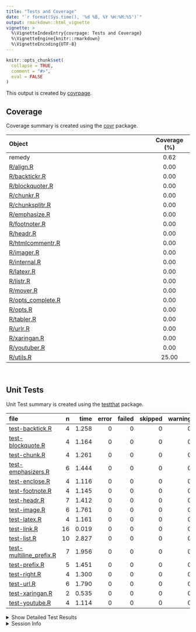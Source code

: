 ```yaml
---
title: "Tests and Coverage"
date: "`r format(Sys.time(), '%d %B, %Y %H:%M:%S')`"
output: rmarkdown::html_vignette
vignette: >
  %\VignetteIndexEntry{covrpage: Tests and Coverage}
  %\VignetteEngine{knitr::rmarkdown}
  %\VignetteEncoding{UTF-8}
---
```

  
```r
knitr::opts_chunk$set(
  collapse = TRUE,
  comment = "#>",
  eval = FALSE
)
```

<!--- Placeholder for tests/README.md Do Not Edit--->
This output is created by
[covrpage](https://github.com/yonicd/covrpage).

## Coverage

Coverage summary is created using the
[covr](https://github.com/r-lib/covr) package.

| Object                                     | Coverage (%) |
| :----------------------------------------- | :----------: |
| remedy                                     |     0.62     |
| [R/align.R](https://github.com/ThinkR-open/remedy/tree/master/R/align.R)                  |     0.00     |
| [R/backtickr.R](https://github.com/ThinkR-open/remedy/tree/master/R/backtickr.R)          |     0.00     |
| [R/blockquoter.R](https://github.com/ThinkR-open/remedy/tree/master/R/blockquoter.R)      |     0.00     |
| [R/chunkr.R](https://github.com/ThinkR-open/remedy/tree/master/R/chunkr.R)                |     0.00     |
| [R/chunksplitr.R](https://github.com/ThinkR-open/remedy/tree/master/R/chunksplitr.R)      |     0.00     |
| [R/emphasize.R](https://github.com/ThinkR-open/remedy/tree/master/R/emphasize.R)          |     0.00     |
| [R/footnoter.R](https://github.com/ThinkR-open/remedy/tree/master/R/footnoter.R)          |     0.00     |
| [R/headr.R](https://github.com/ThinkR-open/remedy/tree/master/R/headr.R)                  |     0.00     |
| [R/htmlcommentr.R](https://github.com/ThinkR-open/remedy/tree/master/R/htmlcommentr.R)    |     0.00     |
| [R/imager.R](https://github.com/ThinkR-open/remedy/tree/master/R/imager.R)                |     0.00     |
| [R/internal.R](https://github.com/ThinkR-open/remedy/tree/master/R/internal.R)            |     0.00     |
| [R/latexr.R](https://github.com/ThinkR-open/remedy/tree/master/R/latexr.R)                |     0.00     |
| [R/listr.R](https://github.com/ThinkR-open/remedy/tree/master/R/listr.R)                  |     0.00     |
| [R/mover.R](https://github.com/ThinkR-open/remedy/tree/master/R/mover.R)                  |     0.00     |
| [R/opts\_complete.R](https://github.com/ThinkR-open/remedy/tree/master/R/opts_complete.R) |     0.00     |
| [R/opts.R](https://github.com/ThinkR-open/remedy/tree/master/R/opts.R)                    |     0.00     |
| [R/tabler.R](https://github.com/ThinkR-open/remedy/tree/master/R/tabler.R)                |     0.00     |
| [R/urlr.R](https://github.com/ThinkR-open/remedy/tree/master/R/urlr.R)                    |     0.00     |
| [R/xaringan.R](https://github.com/ThinkR-open/remedy/tree/master/R/xaringan.R)            |     0.00     |
| [R/youtuber.R](https://github.com/ThinkR-open/remedy/tree/master/R/youtuber.R)            |     0.00     |
| [R/utils.R](https://github.com/ThinkR-open/remedy/tree/master/R/utils.R)                  |    25.00     |

<br>

## Unit Tests

Unit Test summary is created using the
[testthat](https://github.com/r-lib/testthat)
package.

| file                                                         |  n |  time | error | failed | skipped | warning |
| :----------------------------------------------------------- | -: | ----: | ----: | -----: | ------: | ------: |
| [test-backtick.R](https://github.com/ThinkR-open/remedy/tree/master/tests/testthat/test-backtick.R)                  |  4 | 1.258 |     0 |      0 |       0 |       0 |
| [test-blockquote.R](https://github.com/ThinkR-open/remedy/tree/master/tests/testthat/test-blockquote.R)              |  4 | 1.164 |     0 |      0 |       0 |       0 |
| [test-chunk.R](https://github.com/ThinkR-open/remedy/tree/master/tests/testthat/test-chunk.R)                        |  4 | 1.261 |     0 |      0 |       0 |       0 |
| [test-emphasizers.R](https://github.com/ThinkR-open/remedy/tree/master/tests/testthat/test-emphasizers.R)            |  6 | 1.444 |     0 |      0 |       0 |       0 |
| [test-enclose.R](https://github.com/ThinkR-open/remedy/tree/master/tests/testthat/test-enclose.R)                    |  4 | 1.116 |     0 |      0 |       0 |       0 |
| [test-footnote.R](https://github.com/ThinkR-open/remedy/tree/master/tests/testthat/test-footnote.R)                  |  4 | 1.145 |     0 |      0 |       0 |       0 |
| [test-headr.R](https://github.com/ThinkR-open/remedy/tree/master/tests/testthat/test-headr.R)                        |  7 | 1.412 |     0 |      0 |       0 |       0 |
| [test-image.R](https://github.com/ThinkR-open/remedy/tree/master/tests/testthat/test-image.R)                        |  6 | 1.761 |     0 |      0 |       0 |       0 |
| [test-latex.R](https://github.com/ThinkR-open/remedy/tree/master/tests/testthat/test-latex.R)                        |  4 | 1.161 |     0 |      0 |       0 |       0 |
| [test-link.R](https://github.com/ThinkR-open/remedy/tree/master/tests/testthat/test-link.R)                          | 16 | 0.019 |     0 |      0 |       0 |       0 |
| [test-list.R](https://github.com/ThinkR-open/remedy/tree/master/tests/testthat/test-list.R)                          | 10 | 2.827 |     0 |      0 |       0 |       0 |
| [test-multiline\_prefix.R](https://github.com/ThinkR-open/remedy/tree/master/tests/testthat/test-multiline_prefix.R) |  7 | 1.956 |     0 |      0 |       0 |       0 |
| [test-prefix.R](https://github.com/ThinkR-open/remedy/tree/master/tests/testthat/test-prefix.R)                      |  5 | 1.451 |     0 |      0 |       0 |       0 |
| [test-right.R](https://github.com/ThinkR-open/remedy/tree/master/tests/testthat/test-right.R)                        |  4 | 1.300 |     0 |      0 |       0 |       0 |
| [test-url.R](https://github.com/ThinkR-open/remedy/tree/master/tests/testthat/test-url.R)                            |  6 | 1.790 |     0 |      0 |       0 |       0 |
| [test-xaringan.R](https://github.com/ThinkR-open/remedy/tree/master/tests/testthat/test-xaringan.R)                  |  2 | 0.535 |     0 |      0 |       0 |       0 |
| [test-youtube.R](https://github.com/ThinkR-open/remedy/tree/master/tests/testthat/test-youtube.R)                    |  4 | 1.114 |     0 |      0 |       0 |       0 |

<details closed>

<summary> Show Detailed Test Results
</summary>

| file                                                              | context                         | test                                                       | status | n |  time |
| :---------------------------------------------------------------- | :------------------------------ | :--------------------------------------------------------- | :----- | -: | ----: |
| [test-backtick.R](https://github.com/ThinkR-open/remedy/tree/master/tests/testthat/test-backtick.R#L17)                   | backticks                       | backticks: empty                                           | PASS   | 1 | 0.315 |
| [test-backtick.R](https://github.com/ThinkR-open/remedy/tree/master/tests/testthat/test-backtick.R#L30)                   | backticks                       | backticks: highlighted                                     | PASS   | 1 | 0.315 |
| [test-backtick.R](https://github.com/ThinkR-open/remedy/tree/master/tests/testthat/test-backtick.R#L43)                   | backticks                       | backticks: multiline                                       | PASS   | 1 | 0.307 |
| [test-backtick.R](https://github.com/ThinkR-open/remedy/tree/master/tests/testthat/test-backtick.R#L56)                   | backticks                       | backticks: multiselect                                     | PASS   | 1 | 0.321 |
| [test-blockquote.R](https://github.com/ThinkR-open/remedy/tree/master/tests/testthat/test-blockquote.R#L14)               | blockquoter                     | blockquoter: empty                                         | PASS   | 1 | 0.180 |
| [test-blockquote.R](https://github.com/ThinkR-open/remedy/tree/master/tests/testthat/test-blockquote.R#L26)               | blockquoter                     | blockquoter: highlighted                                   | PASS   | 1 | 0.339 |
| [test-blockquote.R](https://github.com/ThinkR-open/remedy/tree/master/tests/testthat/test-blockquote.R#L38)               | blockquoter                     | blockquoter: multiline                                     | PASS   | 1 | 0.312 |
| [test-blockquote.R](https://github.com/ThinkR-open/remedy/tree/master/tests/testthat/test-blockquote.R#L50)               | blockquoter                     | blockquoter: multiparagraph                                | PASS   | 1 | 0.333 |
| [test-chunk.R](https://github.com/ThinkR-open/remedy/tree/master/tests/testthat/test-chunk.R#L28_L30)                     | chunks                          | splitting: splitting one chunk into two                    | PASS   | 1 | 0.342 |
| [test-chunk.R](https://github.com/ThinkR-open/remedy/tree/master/tests/testthat/test-chunk.R#L51_L53)                     | chunks                          | params: splitting one chunk into two carrying chunk params | PASS   | 1 | 0.307 |
| [test-chunk.R](https://github.com/ThinkR-open/remedy/tree/master/tests/testthat/test-chunk.R#L74_L76)                     | chunks                          | creating: full document                                    | PASS   | 1 | 0.282 |
| [test-chunk.R](https://github.com/ThinkR-open/remedy/tree/master/tests/testthat/test-chunk.R#L96_L98)                     | chunks                          | wrapping: section                                          | PASS   | 1 | 0.330 |
| [test-emphasizers.R](https://github.com/ThinkR-open/remedy/tree/master/tests/testthat/test-emphasizers.R#L16)             | emphasizers                     | italics: empty                                             | PASS   | 1 | 0.176 |
| [test-emphasizers.R](https://github.com/ThinkR-open/remedy/tree/master/tests/testthat/test-emphasizers.R#L29)             | emphasizers                     | italics: highlighted                                       | PASS   | 1 | 0.314 |
| [test-emphasizers.R](https://github.com/ThinkR-open/remedy/tree/master/tests/testthat/test-emphasizers.R#L47)             | emphasizers                     | bold: empty                                                | PASS   | 1 | 0.175 |
| [test-emphasizers.R](https://github.com/ThinkR-open/remedy/tree/master/tests/testthat/test-emphasizers.R#L60)             | emphasizers                     | bold: highlighted                                          | PASS   | 1 | 0.301 |
| [test-emphasizers.R](https://github.com/ThinkR-open/remedy/tree/master/tests/testthat/test-emphasizers.R#L78)             | emphasizers                     | strike: empty                                              | PASS   | 1 | 0.171 |
| [test-emphasizers.R](https://github.com/ThinkR-open/remedy/tree/master/tests/testthat/test-emphasizers.R#L91)             | emphasizers                     | strike: highlighted                                        | PASS   | 1 | 0.307 |
| [test-enclose.R](https://github.com/ThinkR-open/remedy/tree/master/tests/testthat/test-enclose.R#L22)                     | enclose                         | enclose: empty                                             | PASS   | 1 | 0.163 |
| [test-enclose.R](https://github.com/ThinkR-open/remedy/tree/master/tests/testthat/test-enclose.R#L39)                     | enclose                         | enclose: highlighted                                       | PASS   | 1 | 0.309 |
| [test-enclose.R](https://github.com/ThinkR-open/remedy/tree/master/tests/testthat/test-enclose.R#L55)                     | enclose                         | enclose: multiple lines                                    | PASS   | 1 | 0.320 |
| [test-enclose.R](https://github.com/ThinkR-open/remedy/tree/master/tests/testthat/test-enclose.R#L69)                     | enclose                         | enclose: multiple selections                               | PASS   | 1 | 0.324 |
| [test-footnote.R](https://github.com/ThinkR-open/remedy/tree/master/tests/testthat/test-footnote.R#L16)                   | footnotes                       | footnotes: empty                                           | PASS   | 1 | 0.199 |
| [test-footnote.R](https://github.com/ThinkR-open/remedy/tree/master/tests/testthat/test-footnote.R#L29)                   | footnotes                       | footnotes: highlighted                                     | PASS   | 1 | 0.303 |
| [test-footnote.R](https://github.com/ThinkR-open/remedy/tree/master/tests/testthat/test-footnote.R#L42)                   | footnotes                       | footnotes: multiline                                       | PASS   | 1 | 0.318 |
| [test-footnote.R](https://github.com/ThinkR-open/remedy/tree/master/tests/testthat/test-footnote.R#L55)                   | footnotes                       | footnotes: multiselect                                     | PASS   | 1 | 0.325 |
| [test-headr.R](https://github.com/ThinkR-open/remedy/tree/master/tests/testthat/test-headr.R#L12)                         | headr                           | add headers to source editor: \#                           | PASS   | 1 | 0.176 |
| [test-headr.R](https://github.com/ThinkR-open/remedy/tree/master/tests/testthat/test-headr.R#L19)                         | headr                           | add headers to source editor: \#\#                         | PASS   | 1 | 0.180 |
| [test-headr.R](https://github.com/ThinkR-open/remedy/tree/master/tests/testthat/test-headr.R#L26)                         | headr                           | add headers to source editor: \#\#\#                       | PASS   | 1 | 0.169 |
| [test-headr.R](https://github.com/ThinkR-open/remedy/tree/master/tests/testthat/test-headr.R#L33)                         | headr                           | add headers to source editor: \#\#\#\#                     | PASS   | 1 | 0.177 |
| [test-headr.R](https://github.com/ThinkR-open/remedy/tree/master/tests/testthat/test-headr.R#L40)                         | headr                           | add headers to source editor: \#\#\#\#\#                   | PASS   | 1 | 0.167 |
| [test-headr.R](https://github.com/ThinkR-open/remedy/tree/master/tests/testthat/test-headr.R#L47)                         | headr                           | add headers to source editor: \#\#\#\#\#\#                 | PASS   | 1 | 0.171 |
| [test-headr.R](https://github.com/ThinkR-open/remedy/tree/master/tests/testthat/test-headr.R#L55)                         | headr                           | add headers to source editor: append                       | PASS   | 1 | 0.372 |
| [test-image.R](https://github.com/ThinkR-open/remedy/tree/master/tests/testthat/test-image.R#L16)                         | images                          | images: empty                                              | PASS   | 1 | 0.174 |
| [test-image.R](https://github.com/ThinkR-open/remedy/tree/master/tests/testthat/test-image.R#L29)                         | images                          | images: no description bad link                            | PASS   | 1 | 0.309 |
| [test-image.R](https://github.com/ThinkR-open/remedy/tree/master/tests/testthat/test-image.R#L42)                         | images                          | images: description bad link                               | PASS   | 1 | 0.304 |
| [test-image.R](https://github.com/ThinkR-open/remedy/tree/master/tests/testthat/test-image.R#L55)                         | images                          | images: no description good link                           | PASS   | 1 | 0.350 |
| [test-image.R](https://github.com/ThinkR-open/remedy/tree/master/tests/testthat/test-image.R#L68)                         | images                          | images: single word description good link                  | PASS   | 1 | 0.305 |
| [test-image.R](https://github.com/ThinkR-open/remedy/tree/master/tests/testthat/test-image.R#L81)                         | images                          | images: multiple word description good link                | PASS   | 1 | 0.319 |
| [test-latex.R](https://github.com/ThinkR-open/remedy/tree/master/tests/testthat/test-latex.R#L16)                         | latex                           | latex: empty                                               | PASS   | 1 | 0.203 |
| [test-latex.R](https://github.com/ThinkR-open/remedy/tree/master/tests/testthat/test-latex.R#L29)                         | latex                           | latex: highlighted                                         | PASS   | 1 | 0.307 |
| [test-latex.R](https://github.com/ThinkR-open/remedy/tree/master/tests/testthat/test-latex.R#L42)                         | latex                           | latex: multiline                                           | PASS   | 1 | 0.313 |
| [test-latex.R](https://github.com/ThinkR-open/remedy/tree/master/tests/testthat/test-latex.R#L55)                         | latex                           | latex: multiselect                                         | PASS   | 1 | 0.338 |
| [test-link.R](https://github.com/ThinkR-open/remedy/tree/master/tests/testthat/test-link.R#L5)                            | url and relative link detection | urls are detected: www                                     | PASS   | 1 | 0.002 |
| [test-link.R](https://github.com/ThinkR-open/remedy/tree/master/tests/testthat/test-link.R#L8)                            | url and relative link detection | urls are detected: http                                    | PASS   | 1 | 0.001 |
| [test-link.R](https://github.com/ThinkR-open/remedy/tree/master/tests/testthat/test-link.R#L11)                           | url and relative link detection | urls are detected: https                                   | PASS   | 1 | 0.001 |
| [test-link.R](https://github.com/ThinkR-open/remedy/tree/master/tests/testthat/test-link.R#L17)                           | url and relative link detection | (potential) relative links are detected: md                | PASS   | 1 | 0.001 |
| [test-link.R](https://github.com/ThinkR-open/remedy/tree/master/tests/testthat/test-link.R#L20)                           | url and relative link detection | (potential) relative links are detected: Rmd               | PASS   | 1 | 0.001 |
| [test-link.R](https://github.com/ThinkR-open/remedy/tree/master/tests/testthat/test-link.R#L23)                           | url and relative link detection | (potential) relative links are detected: subdir file       | PASS   | 1 | 0.001 |
| [test-link.R](https://github.com/ThinkR-open/remedy/tree/master/tests/testthat/test-link.R#L26)                           | url and relative link detection | (potential) relative links are detected: subdir folder     | PASS   | 1 | 0.001 |
| [test-link.R](https://github.com/ThinkR-open/remedy/tree/master/tests/testthat/test-link.R#L32)                           | url and relative link detection | image links are detected: png                              | PASS   | 1 | 0.001 |
| [test-link.R](https://github.com/ThinkR-open/remedy/tree/master/tests/testthat/test-link.R#L35)                           | url and relative link detection | image links are detected: jpg                              | PASS   | 1 | 0.001 |
| [test-link.R](https://github.com/ThinkR-open/remedy/tree/master/tests/testthat/test-link.R#L38)                           | url and relative link detection | image links are detected: jpeg                             | PASS   | 1 | 0.001 |
| [test-link.R](https://github.com/ThinkR-open/remedy/tree/master/tests/testthat/test-link.R#L41)                           | url and relative link detection | image links are detected: gif                              | PASS   | 1 | 0.001 |
| [test-link.R](https://github.com/ThinkR-open/remedy/tree/master/tests/testthat/test-link.R#L47)                           | url and relative link detection | invalid urls/links are not detected: http/s                | PASS   | 2 | 0.003 |
| [test-link.R](https://github.com/ThinkR-open/remedy/tree/master/tests/testthat/test-link.R#L51)                           | url and relative link detection | invalid urls/links are not detected: www                   | PASS   | 2 | 0.003 |
| [test-link.R](https://github.com/ThinkR-open/remedy/tree/master/tests/testthat/test-link.R#L55)                           | url and relative link detection | invalid urls/links are not detected: no .com               | PASS   | 1 | 0.001 |
| [test-list.R](https://github.com/ThinkR-open/remedy/tree/master/tests/testthat/test-list.R#L14)                           | lists                           | unordered lists: empty                                     | PASS   | 1 | 0.132 |
| [test-list.R](https://github.com/ThinkR-open/remedy/tree/master/tests/testthat/test-list.R#L26)                           | lists                           | unordered lists: highlighted                               | PASS   | 1 | 0.315 |
| [test-list.R](https://github.com/ThinkR-open/remedy/tree/master/tests/testthat/test-list.R#L38)                           | lists                           | unordered lists: multiple lines                            | PASS   | 1 | 0.323 |
| [test-list.R](https://github.com/ThinkR-open/remedy/tree/master/tests/testthat/test-list.R#L50)                           | lists                           | unordered lists: multiple paragraphs                       | PASS   | 1 | 0.328 |
| [test-list.R](https://github.com/ThinkR-open/remedy/tree/master/tests/testthat/test-list.R#L62)                           | lists                           | unordered lists: nested list                               | PASS   | 1 | 0.318 |
| [test-list.R](https://github.com/ThinkR-open/remedy/tree/master/tests/testthat/test-list.R#L77)                           | lists                           | ordered lists: empty                                       | PASS   | 1 | 0.131 |
| [test-list.R](https://github.com/ThinkR-open/remedy/tree/master/tests/testthat/test-list.R#L89)                           | lists                           | ordered lists: highlighted                                 | PASS   | 1 | 0.342 |
| [test-list.R](https://github.com/ThinkR-open/remedy/tree/master/tests/testthat/test-list.R#L101)                          | lists                           | ordered lists: multiple lines                              | PASS   | 1 | 0.312 |
| [test-list.R](https://github.com/ThinkR-open/remedy/tree/master/tests/testthat/test-list.R#L113)                          | lists                           | ordered lists: multiple paragraphs                         | PASS   | 1 | 0.314 |
| [test-list.R](https://github.com/ThinkR-open/remedy/tree/master/tests/testthat/test-list.R#L125)                          | lists                           | ordered lists: nested list                                 | PASS   | 1 | 0.312 |
| [test-multiline\_prefix.R](https://github.com/ThinkR-open/remedy/tree/master/tests/testthat/test-multiline_prefix.R#L21)  | multiline prefix                | prefix: empty                                              | PASS   | 1 | 0.162 |
| [test-multiline\_prefix.R](https://github.com/ThinkR-open/remedy/tree/master/tests/testthat/test-multiline_prefix.R#L33)  | multiline prefix                | prefix: empty as\_is                                       | PASS   | 1 | 0.182 |
| [test-multiline\_prefix.R](https://github.com/ThinkR-open/remedy/tree/master/tests/testthat/test-multiline_prefix.R#L49)  | multiline prefix                | prefix: highlighted                                        | PASS   | 1 | 0.318 |
| [test-multiline\_prefix.R](https://github.com/ThinkR-open/remedy/tree/master/tests/testthat/test-multiline_prefix.R#L65)  | multiline prefix                | prefix: multiple lines                                     | PASS   | 1 | 0.333 |
| [test-multiline\_prefix.R](https://github.com/ThinkR-open/remedy/tree/master/tests/testthat/test-multiline_prefix.R#L81)  | multiline prefix                | prefix: multiple paragraphs                                | PASS   | 1 | 0.319 |
| [test-multiline\_prefix.R](https://github.com/ThinkR-open/remedy/tree/master/tests/testthat/test-multiline_prefix.R#L95)  | multiline prefix                | prefix: multiple paragraphs as\_is                         | PASS   | 1 | 0.322 |
| [test-multiline\_prefix.R](https://github.com/ThinkR-open/remedy/tree/master/tests/testthat/test-multiline_prefix.R#L111) | multiline prefix                | prefix: nested list                                        | PASS   | 1 | 0.320 |
| [test-prefix.R](https://github.com/ThinkR-open/remedy/tree/master/tests/testthat/test-prefix.R#L20)                       | prefix                          | prefix: empty                                              | PASS   | 1 | 0.176 |
| [test-prefix.R](https://github.com/ThinkR-open/remedy/tree/master/tests/testthat/test-prefix.R#L36)                       | prefix                          | prefix: line                                               | PASS   | 1 | 0.311 |
| [test-prefix.R](https://github.com/ThinkR-open/remedy/tree/master/tests/testthat/test-prefix.R#L50)                       | prefix                          | prefix: highlighted                                        | PASS   | 1 | 0.302 |
| [test-prefix.R](https://github.com/ThinkR-open/remedy/tree/master/tests/testthat/test-prefix.R#L66)                       | prefix                          | prefix: multiple lines                                     | PASS   | 1 | 0.333 |
| [test-prefix.R](https://github.com/ThinkR-open/remedy/tree/master/tests/testthat/test-prefix.R#L80)                       | prefix                          | prefix: multiple selections                                | PASS   | 1 | 0.329 |
| [test-right.R](https://github.com/ThinkR-open/remedy/tree/master/tests/testthat/test-right.R#L16)                         | copy text to the right          | rightr: one word                                           | PASS   | 1 | 0.294 |
| [test-right.R](https://github.com/ThinkR-open/remedy/tree/master/tests/testthat/test-right.R#L29)                         | copy text to the right          | rightr: one word                                           | PASS   | 1 | 0.305 |
| [test-right.R](https://github.com/ThinkR-open/remedy/tree/master/tests/testthat/test-right.R#L42)                         | copy text to the right          | rightr: multiple words                                     | PASS   | 1 | 0.384 |
| [test-right.R](https://github.com/ThinkR-open/remedy/tree/master/tests/testthat/test-right.R#L60)                         | copy text to the right          | rightr: highlighting                                       | PASS   | 1 | 0.317 |
| [test-url.R](https://github.com/ThinkR-open/remedy/tree/master/tests/testthat/test-url.R#L16)                             | urls                            | urls: empty                                                | PASS   | 1 | 0.181 |
| [test-url.R](https://github.com/ThinkR-open/remedy/tree/master/tests/testthat/test-url.R#L29)                             | urls                            | urls: no description bad link                              | PASS   | 1 | 0.339 |
| [test-url.R](https://github.com/ThinkR-open/remedy/tree/master/tests/testthat/test-url.R#L42)                             | urls                            | urls: description bad link                                 | PASS   | 1 | 0.314 |
| [test-url.R](https://github.com/ThinkR-open/remedy/tree/master/tests/testthat/test-url.R#L55)                             | urls                            | urls: no description good link                             | PASS   | 1 | 0.311 |
| [test-url.R](https://github.com/ThinkR-open/remedy/tree/master/tests/testthat/test-url.R#L68)                             | urls                            | urls: single word description good link                    | PASS   | 1 | 0.321 |
| [test-url.R](https://github.com/ThinkR-open/remedy/tree/master/tests/testthat/test-url.R#L81)                             | urls                            | urls: multiple word description good link                  | PASS   | 1 | 0.324 |
| [test-xaringan.R](https://github.com/ThinkR-open/remedy/tree/master/tests/testthat/test-xaringan.R#L24_L26)               | xaringan                        | urls: empty                                                | PASS   | 1 | 0.182 |
| [test-xaringan.R](https://github.com/ThinkR-open/remedy/tree/master/tests/testthat/test-xaringan.R#L38_L39)               | xaringan                        | urls: highlighted                                          | PASS   | 1 | 0.353 |
| [test-youtube.R](https://github.com/ThinkR-open/remedy/tree/master/tests/testthat/test-youtube.R#L16_L18)                 | youtube                         | images: empty html                                         | PASS   | 1 | 0.180 |
| [test-youtube.R](https://github.com/ThinkR-open/remedy/tree/master/tests/testthat/test-youtube.R#L31_L32)                 | youtube                         | images: html                                               | PASS   | 1 | 0.319 |
| [test-youtube.R](https://github.com/ThinkR-open/remedy/tree/master/tests/testthat/test-youtube.R#L46_L47)                 | youtube                         | images: html width/height                                  | PASS   | 1 | 0.312 |
| [test-youtube.R](https://github.com/ThinkR-open/remedy/tree/master/tests/testthat/test-youtube.R#L63_L64)                 | youtube                         | images: html width/height                                  | PASS   | 1 | 0.303 |

</details>

<details>

<summary> Session Info </summary>

| Field    | Value                               |
| :------- | :---------------------------------- |
| Version  | R version 3.5.1 (2018-07-02)        |
| Platform | x86\_64-apple-darwin15.6.0 (64-bit) |
| Running  | macOS High Sierra 10.13.6           |
| Language | en\_US                              |
| Timezone | America/New\_York                   |

| Package  | Version    |
| :------- | :--------- |
| testthat | 2.0.0.9000 |
| covr     | 3.2.0      |
| covrpage | 0.0.61     |

</details>

<!--- Final Status : pass --->
